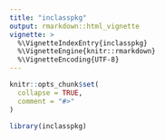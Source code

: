 ```yaml
---
title: "inclasspkg"
output: rmarkdown::html_vignette
vignette: >
  %\VignetteIndexEntry{inclasspkg}
  %\VignetteEngine{knitr::rmarkdown}
  %\VignetteEncoding{UTF-8}
---
```


```r
knitr::opts_chunk$set(
  collapse = TRUE,
  comment = "#>"
)
```

```r
library(inclasspkg)
```
